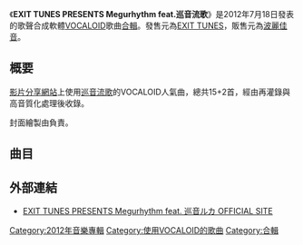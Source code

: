 {{Infobox Album
| Name           = EXIT TUNES PRESENTS Megurhythm feat.巡音流歌
| Type           = [[合輯|合輯]]
| Artist         = Various Artists
| Released       = 2012年7月18日
| Recorded       = 
| Genre          = 角色演唱系列
| Length         = 
| Label          = [[EXIT_TUNES|EXIT TUNES]]
| Producer       = 
| Reviews        = 
| Chart position = 
| Certification  = 
| Last album     = 
| This album     = 
| Next album     = 
}}

《'''EXIT TUNES PRESENTS Megurhythm feat.巡音流歌'''》是2012年7月18日發表的歌聲合成軟體[[VOCALOID|VOCALOID]]歌曲[[合輯|合輯]]。發售元為[[EXIT_TUNES|EXIT TUNES]]，販售元為[[波麗佳音|波麗佳音]]。
<!--宣傳語「'''（未定）'''」。-->

== 概要 ==
[[影片分享網站|影片分享網站]]上使用[[巡音流歌|巡音流歌]]的VOCALOID人氣曲，總共15+2首，經由再灌錄與高音質化處理後收錄。

封面繪製由{{lang|ja|ぎたが}}負責。

== 曲目 ==

{{tracklist
| collapsed       = 
| headline        = 
| extra_column    = 
| total_length    =

| title1 = Just Be Friends
| longnote1 = 
| writer1 = {{Lang|ja|Dixie Flatline feat.巡音ルカ}}
| length1 = 

| title2 = {{Lang|ja|ダブルラリアット}}
| longnote2 = 
| writer2 = {{Lang|ja|アゴアニキ feat.巡音ルカ}}
| length2 = 

| title3 = {{Lang|ja|星屑ユートピア}}
| longnote3 = 
| writer3 = {{Lang|ja|otetsu × 164 × 蝶々P feat.巡音ルカ}}
| length3 = 

| title4 = {{Lang|ja|トエト}}
| longnote4 = 
| writer4 = {{Lang|ja|トラボルタ feat.巡音ルカ}}
| length4 = 

| title5 = Shutdown
| longnote5 = 
| writer5 = {{Lang|ja|ゆよゆっぺ feat.巡音ルカ}}
| length5 = 

| title6 = No Logic
| longnote6 = 
| writer6 = {{Lang|ja|ジミーサムP feat.巡音ルカ}}
| length6 = 

| title7 = {{Lang|ja|巡姫舞踊曲}}
| longnote7 = 
| writer7 = {{Lang|ja|No.D feat.巡音ルカ}}
| length7 = 

| title8 = Japanese Ninja No.1
| longnote8 = 本曲同時收錄於作者自己的專輯「{{lang|ja|THE VERY BEST OF デッドボールP loves 初音ミク}}」中。
| writer8 = {{Lang|ja|デッドボールP feat.巡音ルカ}}
| length8 = 

| title9 = {{Lang|ja|インタビュア}}
| longnote9 = 
| writer9 = {{Lang|ja|クワガタP feat.巡音ルカ}}
| length9 = 

| title10 = {{Lang|ja|からくりピエロ}}
| longnote10 = 原曲為初音未來演唱的歌曲，收錄於專輯「{{lang|ja|小さな自分と大きな世界}}」中。
| writer10 = {{Lang|ja|ギガP×40mP feat.巡音ルカ（作曲・作詞：40mP 編曲：ギガP）}}
| length10 = 

| title11 = solitude
| longnote11 = 
| writer11 = {{Lang|ja|pinelotus(向日葵 紅蓮×紅松弥知) feat.巡音ルカ（作曲・作詞：バベルP 編曲：紅松弥知）}}
| length11 = 

| title12 = Blackjack
| longnote12 = 
| writer12 = {{Lang|ja|ゆちゃP feat.巡音ルカ}}
| length12 = 

| title13 = {{Lang|ja|ぽっぴっぽー【大型店】}}
| longnote13 = 野菜果汁之歌。原版為初音未來演唱的歌曲。
| writer13 = {{Lang|ja|ラマーズP feat. 巡音ルカ}}
| length13 = 

| title14 = {{Lang|ja|円尾坂の仕立屋}}
| longnote14 = 同時收錄於作者的專輯「{{lang|ja|悪ノ王国 〜Evils Kingdom〜}}」中。
| writer14 = {{Lang|ja|mothy_悪ノP feat. 巡音ルカ}}
| length14 = 

| title15 = {{Lang|ja|天ノ弱}} (English ver.)
| longnote15 = 原版為[[GUMI|GUMI]]所作的歌曲，本專輯中為英譯版本。
| writer15 = {{Lang|ja|164 feat.巡音ルカ}}
| length15 = 

| title16 = DystopiA
| longnote16 = 
| writer16 = {{Lang|ja|無力P feat.巡音ルカ}}
| length16 = 

| title17 = DYE
| longnote17 = 
| writer17 = {{Lang|ja|AVTechNO! feat.巡音ルカ}}
| length17 = 

| title18 = {{lang|ja|君の音が}}
| longnote18 = 此處的KEI與插畫家KEI是不同人。
| writer18 = {{Lang|ja|KEI feat.巡音ルカ}}
| length18 = 
}}

== 外部連結 ==
* [http://megurhythm.com/ EXIT TUNES PRESENTS Megurhythm feat. 巡音ルカ OFFICIAL SITE]{{Wayback|url=http://megurhythm.com/ |date=20140517182510 }}

{{VOCALOID}}

[[Category:2012年音樂專輯|Category:2012年音樂專輯]]
[[Category:使用VOCALOID的歌曲|Category:使用VOCALOID的歌曲]]
[[Category:合輯|Category:合輯]]